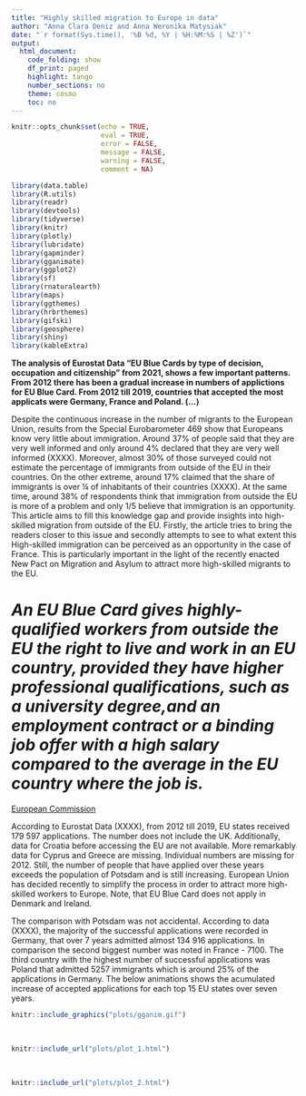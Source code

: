 ```yaml
---
title: "Highly skilled migration to Europe in data"
author: "Anna Clara Deniz and Anna Weronika Matysiak"
date: "`r format(Sys.time(), '%B %d, %Y | %H:%M:%S | %Z')`"
output:
  html_document:
    code_folding: show
    df_print: paged
    highlight: tango
    number_sections: no
    theme: cosmo
    toc: no
---
```


```r
knitr::opts_chunk$set(echo = TRUE,
                      eval = TRUE,
                      error = FALSE,
                      message = FALSE,
                      warning = FALSE,
                      comment = NA)
```

```r
library(data.table)
library(R.utils)
library(readr)
library(devtools)
library(tidyverse)
library(knitr)
library(plotly)
library(lubridate)
library(gapminder)
library(gganimate)
library(ggplot2)
library(sf)
library(rnaturalearth)
library(maps)
library(ggthemes)
library(hrbrthemes)
library(gifski)
library(geosphere)
library(shiny)
library(kableExtra)
```

**The analysis of Eurostat Data "EU Blue Cards by type of decision, occupation and citizenship" from 2021, shows a few important patterns. From 2012 there has been a gradual increase in numbers of applictions for EU Blue Card. From 2012 till 2019, countries that accepted the most applicats were Germany, France and Poland. (...) **


Despite the continuous increase in the number of migrants to the European Union, results from the Special Eurobarometer 469 show that Europeans know very little about immigration. Around 37% of people said that they are very well informed and only around 4% declared that they are very well informed (XXXX). Moreover, almost 30% of those surveyed could not estimate the percentage of immigrants from outside of the EU in their countries. On the other extreme, around 17% claimed that the share of immigrants is over ¼ of inhabitants of their countries (XXXX). At the same time, around 38% of respondents think that immigration from outside the EU is more of a problem and only 1/5 believe that immigration is an opportunity. This article aims to fill this knowledge gap and provide insights into high-skilled migration from outside of the EU. Firstly, the article tries to bring the readers closer to this issue and secondly attempts to see to what extent this High-skilled immigration can be perceived as an opportunity in the case of France. This is particularly important in the light of the recently enacted New Pact on Migration and Asylum to attract more high-skilled migrants to the EU.

# *An EU Blue Card gives highly-qualified workers from outside the EU the right to live and work in an EU country, provided they have higher professional qualifications, such as a university degree,and an employment contract or a binding job offer with a high salary compared to the average in the EU country where the job is.* 
[European Commission](https://ec.europa.eu/immigration/blue-card/essential-information_en)

According to Eurostat Data (XXXX), from 2012 till 2019, EU states received 179 597 applications. The number does not include the UK. Additionally, data for Croatia before accessing the EU are not available. More remarkably data for Cyprus and Greece are missing. Individual numbers are missing for 2012. Still, the number of people that have applied over these years exceeds the population of Potsdam and is still increasing. European Union has decided recently to simplify the process in order to attract more high-skilled workers to Europe. Note, that EU Blue Card does not apply in Denmark and Ireland. 

The comparison with Potsdam was not accidental. According to data (XXXX), the majority of the successful applications were recorded in Germany, that over 7 years admitted almost 134 916 applications. In comparison the second biggest number was noted in France - 7100. The third country with the highest number of successful applications was Poland that admitted 5257 immigrants which is around 25% of the applications in Germany. The below animations shows the acumulated increase of accepted applications for each top 15 EU states over seven years. 

```r
knitr::include_graphics("plots/gganim.gif")
```
<br>

```r
knitr::include_url("plots/plot_1.html")
```
<br>

```r
knitr::include_url("plots/plot_2.html")
```

<br>